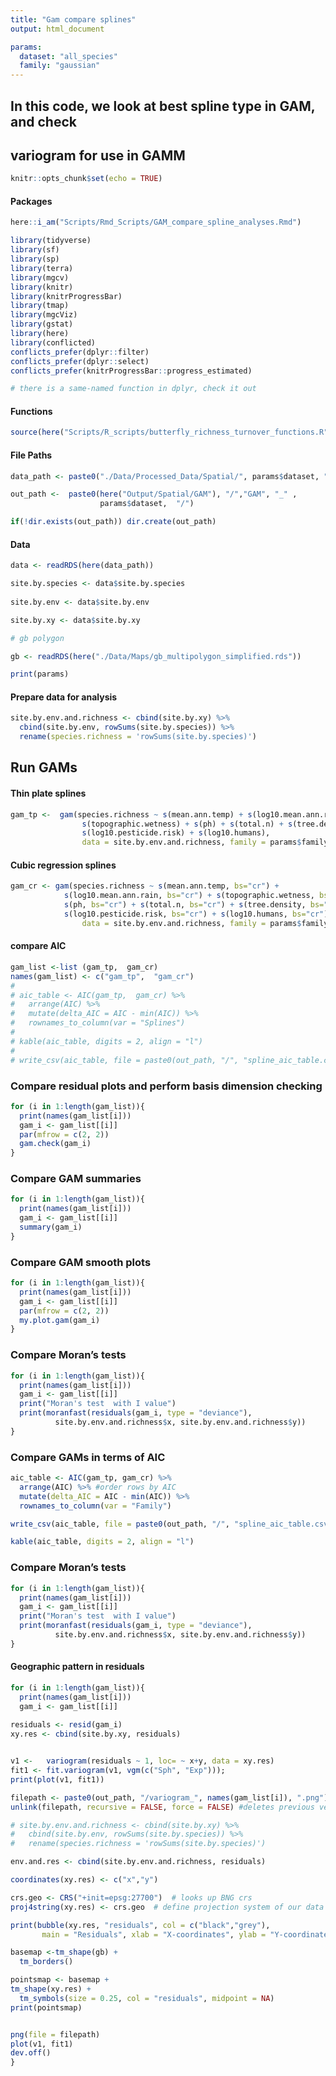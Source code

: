 ```yaml
---
title: "Gam compare splines"
output: html_document

params:
  dataset: "all_species"
  family: "gaussian"
---
```


## In this code, we look at best spline type in GAM, and check 
## variogram for use in GAMM

```r
knitr::opts_chunk$set(echo = TRUE)
```

#### Packages
```r
here::i_am("Scripts/Rmd_Scripts/GAM_compare_spline_analyses.Rmd")

library(tidyverse)
library(sf)
library(sp)
library(terra)
library(mgcv)
library(knitr)
library(knitrProgressBar)
library(tmap)
library(mgcViz)
library(gstat)
library(here)
library(conflicted)
conflicts_prefer(dplyr::filter)
conflicts_prefer(dplyr::select)
conflicts_prefer(knitrProgressBar::progress_estimated)

# there is a same-named function in dplyr, check it out
```

#### Functions
```r
source(here("Scripts/R_scripts/butterfly_richness_turnover_functions.R"))
```

#### File Paths
```r
data_path <- paste0("./Data/Processed_Data/Spatial/", params$dataset, ".rds")

out_path <-  paste0(here("Output/Spatial/GAM"), "/","GAM", "_" , 
                    params$dataset,  "/")

if(!dir.exists(out_path)) dir.create(out_path)
```

#### Data
```r
data <- readRDS(here(data_path))

site.by.species <- data$site.by.species
  
site.by.env <- data$site.by.env

site.by.xy <- data$site.by.xy

# gb polygon

gb <- readRDS(here("./Data/Maps/gb_multipolygon_simplified.rds"))
```

```r
print(params)
```
#### Prepare data for analysis
```r
site.by.env.and.richness <- cbind(site.by.xy) %>%
  cbind(site.by.env, rowSums(site.by.species)) %>% 
  rename(species.richness = 'rowSums(site.by.species)')
```

## Run GAMs

#### Thin plate splines
```r
gam_tp <-  gam(species.richness ~ s(mean.ann.temp) + s(log10.mean.ann.rain) + 
                s(topographic.wetness) + s(ph) + s(total.n) + s(tree.density) + 
                s(log10.pesticide.risk) + s(log10.humans),  
                data = site.by.env.and.richness, family = params$family, method= "REML")
```

#### Cubic regression splines
```r
gam_cr <- gam(species.richness ~ s(mean.ann.temp, bs="cr") + 
            s(log10.mean.ann.rain, bs="cr") + s(topographic.wetness, bs="cr") + 
            s(ph, bs="cr") + s(total.n, bs="cr") + s(tree.density, bs="cr") + 
            s(log10.pesticide.risk, bs="cr") + s(log10.humans, bs="cr"),  
                data = site.by.env.and.richness, family = params$family, method= "REML")
```

#### compare AIC 
```r
gam_list <-list (gam_tp,  gam_cr)
names(gam_list) <- c("gam_tp",  "gam_cr")
# 
# aic_table <- AIC(gam_tp,  gam_cr) %>%
#   arrange(AIC) %>%
#   mutate(delta_AIC = AIC - min(AIC)) %>%
#   rownames_to_column(var = "Splines")
# 
# kable(aic_table, digits = 2, align = "l")
# 
# write_csv(aic_table, file = paste0(out_path, "/", "spline_aic_table.csv"))
```

### Compare residual plots and perform basis dimension checking
```r
for (i in 1:length(gam_list)){
  print(names(gam_list[i]))  
  gam_i <- gam_list[[i]]
  par(mfrow = c(2, 2))
  gam.check(gam_i)
}
```
### Compare GAM summaries
```r
for (i in 1:length(gam_list)){
  print(names(gam_list[i]))  
  gam_i <- gam_list[[i]]
  summary(gam_i)
}
```

### Compare GAM smooth plots
```r
for (i in 1:length(gam_list)){
  print(names(gam_list[i]))  
  gam_i <- gam_list[[i]]
  par(mfrow = c(2, 2))
  my.plot.gam(gam_i)
}
```

### Compare Moran's tests
```r
for (i in 1:length(gam_list)){
  print(names(gam_list[i]))  
  gam_i <- gam_list[[i]]
  print("Moran's test  with I value")
  print(moranfast(residuals(gam_i, type = "deviance"), 
          site.by.env.and.richness$x, site.by.env.and.richness$y))
}
```

### Compare GAMs in terms of AIC
```r
aic_table <- AIC(gam_tp, gam_cr) %>%
  arrange(AIC) %>% #order rows by AIC
  mutate(delta_AIC = AIC - min(AIC)) %>%
  rownames_to_column(var = "Family")

write_csv(aic_table, file = paste0(out_path, "/", "spline_aic_table.csv"))

kable(aic_table, digits = 2, align = "l")
```

### Compare Moran's tests
```r
for (i in 1:length(gam_list)){
  print(names(gam_list[i]))  
  gam_i <- gam_list[[i]]
  print("Moran's test  with I value")
  print(moranfast(residuals(gam_i, type = "deviance"), 
          site.by.env.and.richness$x, site.by.env.and.richness$y))
}
```

#### Geographic pattern in residuals
```r
for (i in 1:length(gam_list)){
  print(names(gam_list[i]))  
  gam_i <- gam_list[[i]]
  
residuals <- resid(gam_i)
xy.res <- cbind(site.by.xy, residuals)


v1 <-   variogram(residuals ~ 1, loc= ~ x+y, data = xy.res)
fit1 <- fit.variogram(v1, vgm(c("Sph", "Exp"))); 
print(plot(v1, fit1))

filepath <- paste0(out_path, "/variogram_", names(gam_list[i]), ".png")
unlink(filepath, recursive = FALSE, force = FALSE) #deletes previous version with the same name

# site.by.env.and.richness <- cbind(site.by.xy) %>%
#   cbind(site.by.env, rowSums(site.by.species)) %>% 
#   rename(species.richness = 'rowSums(site.by.species)')

env.and.res <- cbind(site.by.env.and.richness, residuals)

coordinates(xy.res) <- c("x","y")

crs.geo <- CRS("+init=epsg:27700")  # looks up BNG crs
proj4string(xy.res) <- crs.geo  # define projection system of our data

print(bubble(xy.res, "residuals", col = c("black","grey"),
       main = "Residuals", xlab = "X-coordinates", ylab = "Y-coordinates"))

basemap <-tm_shape(gb) +
  tm_borders()

pointsmap <- basemap +
tm_shape(xy.res) +
  tm_symbols(size = 0.25, col = "residuals", midpoint = NA)
print(pointsmap)


png(file = filepath)
plot(v1, fit1)
dev.off()
}
```
